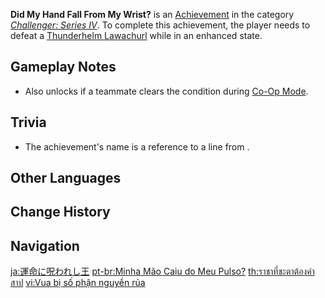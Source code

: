 {{Achievement Infobox
|title        = 
|id           = 82095
|order id     = 2095
|category     = Challenger: Series IV
|description  = Defeat a [[Thunderhelm Lawachurl]] while in an enhanced state.
|requirements = 
|primogems    = 5
|tracking     = 
|topic        = Thunderhelm Lawachurl
}}
'''Did My Hand Fall From My Wrist?''' is an [[Achievement]] in the category ''[[Challenger: Series IV]]''. To complete this achievement, the player needs to defeat a [[Thunderhelm Lawachurl]] while in an enhanced state.

==Gameplay Notes==
* Also unlocks if a teammate clears the condition during [[Co-Op Mode]].

==Trivia==
* The achievement's name is a reference to a line from ''{{w|Game of Thrones}}''.
<!--
==Video Guides==
{{EVT
|video1   = 
|caption1 = 
}}
-->
==Other Languages==
{{Other Languages
|en      = Did My Hand Fall From My Wrist?
|zhs     = 被命运诅咒的王
|zhs_rm  = Bèi Mìng​yùn Zǔ​zhòu​ de Wáng
|zht     = 被命運詛咒的王
|zht_rm  = Bèi Mìng​yùn Zǔ​zhòu​ de Wáng
|zh_tl   = The King Cursed by Fate
|ja      = 運命に呪われし王
|ja_rm   = Unmei ni Norowareshi Ou
|ja_tl   = The King Fated to be Cursed
|ko      = 운명의 저주를 받은 왕
|ko_rm   = Unmyeong-ui Jeojureul Badeun Wang
|ko_tl   = The King Cursed by Fate
|es      = El rey maldito
|es_tl   = The Cursed King
|fr      = Le roi maudit
|fr_tl   = The Cursed King
|ru      = Моя рука отвалилась от запястья?
|ru_tl   = My Hand Fall From My Wrist?
|th      = ราชาที่ชะตาต้องคำสาป
|th_rm   = 
|th_tl   = 
|vi      = Vua bị số phận nguyền rủa
|vi_tl   = 
|de      = Der verwunschene König
|de_tl   = The Bewitched King
|id      = Raja yang Dikutuk Takdir
|id_tl   = The King who Cursed by Fate
|pt      = Minha Mão Caiu do Meu Pulso?
|pt_tl   = 
|tr      = Elektroşok
|tr_tl   = 
|it      = Non mi sembra d'aver perso la mano...
|it_tl   = 
}}

==Change History==
{{Change History|2.0}}
<!--
==References==
{{Reflist}}
-->
==Navigation==
{{Achievement Navbox|Challenger: Series IV}}

[[ja:運命に呪われし王]]
[[pt-br:Minha Mão Caiu do Meu Pulso?]]
[[th:ราชาที่ชะตาต้องคำสาป]]
[[vi:Vua bị số phận nguyền rủa]]